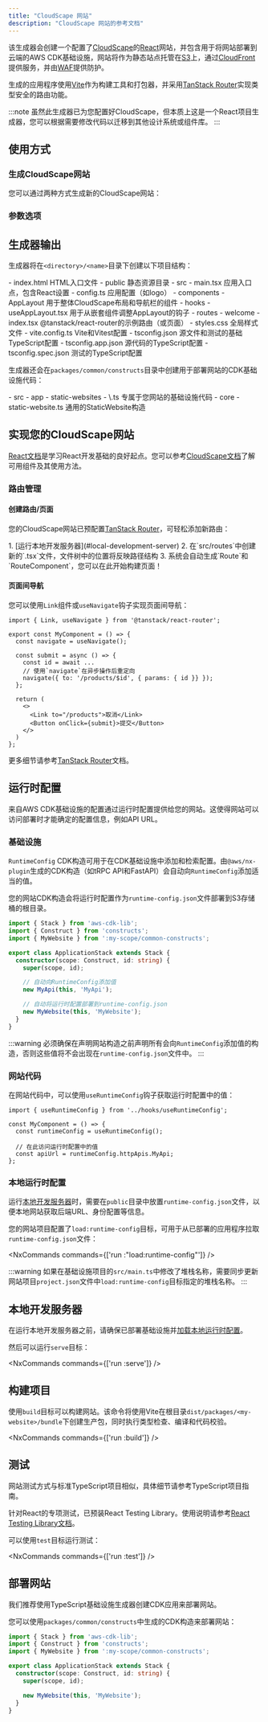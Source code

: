 ```yaml
---
title: "CloudScape 网站"
description: "CloudScape 网站的参考文档"
---
```





该生成器会创建一个配置了[CloudScape](http://cloudscape.design/)的[React](https://react.dev/)网站，并包含用于将网站部署到云端的AWS CDK基础设施，网站将作为静态站点托管在[S3](https://aws.amazon.com/s3/)上，通过[CloudFront](https://aws.amazon.com/cloudfront/)提供服务，并由[WAF](https://aws.amazon.com/waf/)提供防护。

生成的应用程序使用[Vite](https://vite.dev/)作为构建工具和打包器，并采用[TanStack Router](https://tanstack.com/router/v1)实现类型安全的路由功能。

:::note
虽然此生成器已为您配置好CloudScape，但本质上这是一个React项目生成器，您可以根据需要修改代码以迁移到其他设计系统或组件库。
:::

## 使用方式

### 生成CloudScape网站

您可以通过两种方式生成新的CloudScape网站：

<RunGenerator generator="ts#cloudscape-website" />

### 参数选项

<GeneratorParameters schema={schema} />

## 生成器输出

生成器将在`<directory>/<name>`目录下创建以下项目结构：

<FileTree>
  - index.html HTML入口文件
  - public 静态资源目录
  - src
    - main.tsx 应用入口点，包含React设置
    - config.ts 应用配置（如logo）
    - components
      - AppLayout 用于整体CloudScape布局和导航栏的组件
    - hooks
      - useAppLayout.tsx 用于从嵌套组件调整AppLayout的钩子
    - routes
      - welcome
        - index.tsx @tanstack/react-router的示例路由（或页面）
    - styles.css 全局样式文件
  - vite.config.ts Vite和Vitest配置
  - tsconfig.json 源文件和测试的基础TypeScript配置
  - tsconfig.app.json 源代码的TypeScript配置
  - tsconfig.spec.json 测试的TypeScript配置
</FileTree>

生成器还会在`packages/common/constructs`目录中创建用于部署网站的CDK基础设施代码：

<FileTree>
  - src
    - app
      - static-websites
        - \<name>.ts 专属于您网站的基础设施代码
    - core
      - static-website.ts 通用的StaticWebsite构造
</FileTree>

## 实现您的CloudScape网站

[React文档](https://react.dev/learn)是学习React开发基础的良好起点。您可以参考[CloudScape文档](https://cloudscape.design/components/)了解可用组件及其使用方法。

### 路由管理

#### 创建路由/页面

您的CloudScape网站已预配置[TanStack Router](https://tanstack.com/router/v1)，可轻松添加新路由：

<Steps>
  1. [运行本地开发服务器](#local-development-server)
  2. 在`src/routes`中创建新的`<page-name>.tsx`文件，文件树中的位置将反映路径结构
  3. 系统会自动生成`Route`和`RouteComponent`，您可以在此开始构建页面！
</Steps>

#### 页面间导航

您可以使用`Link`组件或`useNavigate`钩子实现页面间导航：

```tsx {1, 4, 8-9, 14}
import { Link, useNavigate } from '@tanstack/react-router';

export const MyComponent = () => {
  const navigate = useNavigate();

  const submit = async () => {
    const id = await ...
    // 使用`navigate`在异步操作后重定向
    navigate({ to: '/products/$id', { params: { id }} });
  };

  return (
    <>
      <Link to="/products">取消</Link>
      <Button onClick={submit}>提交</Button>
    </>
  )
};
```

更多细节请参考[TanStack Router](https://tanstack.com/router/latest/docs/framework/react/overview)文档。

## 运行时配置

来自AWS CDK基础设施的配置通过运行时配置提供给您的网站。这使得网站可以访问部署时才能确定的配置信息，例如API URL。

### 基础设施

`RuntimeConfig` CDK构造可用于在CDK基础设施中添加和检索配置。由`@aws/nx-plugin`生成的CDK构造（如<Link path="guides/trpc">tRPC API</Link>和<Link path="guides/fastapi">FastAPI</Link>）会自动向`RuntimeConfig`添加适当的值。

您的网站CDK构造会将运行时配置作为`runtime-config.json`文件部署到S3存储桶的根目录。

```ts title="packages/infra/src/stacks/application-stack.ts" {9-10,12-13}
import { Stack } from 'aws-cdk-lib';
import { Construct } from 'constructs';
import { MyWebsite } from ':my-scope/common-constructs';

export class ApplicationStack extends Stack {
  constructor(scope: Construct, id: string) {
    super(scope, id);

    // 自动向RuntimeConfig添加值
    new MyApi(this, 'MyApi');

    // 自动将运行时配置部署到runtime-config.json
    new MyWebsite(this, 'MyWebsite');
  }
}
```

:::warning
必须确保在声明网站构造之前声明所有会向`RuntimeConfig`添加值的构造，否则这些值将不会出现在`runtime-config.json`文件中。
:::

### 网站代码

在网站代码中，可以使用`useRuntimeConfig`钩子获取运行时配置中的值：

```tsx {1,4}
import { useRuntimeConfig } from '../hooks/useRuntimeConfig';

const MyComponent = () => {
  const runtimeConfig = useRuntimeConfig();

  // 在此访问运行时配置中的值
  const apiUrl = runtimeConfig.httpApis.MyApi;
};
```

### 本地运行时配置

运行[本地开发服务器](#local-development-server)时，需要在`public`目录中放置`runtime-config.json`文件，以便本地网站获取后端URL、身份配置等信息。

您的网站项目配置了`load:runtime-config`目标，可用于从已部署的应用程序拉取`runtime-config.json`文件：

<NxCommands commands={['run <my-website>:"load:runtime-config"']} />

:::warning
如果在基础设施项目的`src/main.ts`中修改了堆栈名称，需要同步更新网站项目`project.json`文件中`load:runtime-config`目标指定的堆栈名称。
:::

## 本地开发服务器

在运行本地开发服务器之前，请确保已部署基础设施并[加载本地运行时配置](#local-runtime-config)。

然后可以运行`serve`目标：

<NxCommands commands={['run <my-website>:serve']} />

## 构建项目

使用`build`目标可以构建网站。该命令将使用Vite在根目录`dist/packages/<my-website>/bundle`下创建生产包，同时执行类型检查、编译和代码校验。

<NxCommands commands={['run <my-website>:build']} />

## 测试

网站测试方式与标准TypeScript项目相似，具体细节请参考<Link path="guides/typescript-project#testing">TypeScript项目指南</Link>。

针对React的专项测试，已预装React Testing Library。使用说明请参考[React Testing Library文档](https://testing-library.com/docs/react-testing-library/example-intro)。

可以使用`test`目标运行测试：

<NxCommands commands={['run <my-website>:test']} />

## 部署网站

我们推荐使用<Link path="guides/typescript-infrastructure">TypeScript基础设施生成器</Link>创建CDK应用来部署网站。

您可以使用`packages/common/constructs`中生成的CDK构造来部署网站：

```ts title="packages/infra/src/stacks/application-stack.ts" {3, 9}
import { Stack } from 'aws-cdk-lib';
import { Construct } from 'constructs';
import { MyWebsite } from ':my-scope/common-constructs';

export class ApplicationStack extends Stack {
  constructor(scope: Construct, id: string) {
    super(scope, id);

    new MyWebsite(this, 'MyWebsite');
  }
}
```